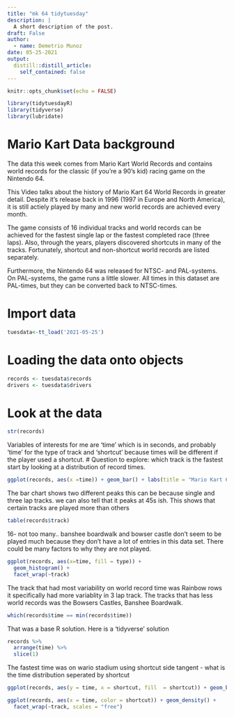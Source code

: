 ```yaml
---
title: "mk 64 tidytuesday"
description: |
  A short description of the post.
draft: False
author:
  - name: Demetrio Munoz
date: 05-25-2021
output:
  distill::distill_article:
    self_contained: false
---
```



```r
knitr::opts_chunk$set(echo = FALSE)
```


```r
library(tidytuesdayR)
library(tidyverse)
library(lubridate)
```
# Mario Kart Data background 
The data this week comes from Mario Kart World Records and contains world records for the classic (if you’re a 90’s kid) racing game on the Nintendo 64.

This Video talks about the history of Mario Kart 64 World Records in greater detail. Despite it’s release back in 1996 (1997 in Europe and North America), it is still actiely played by many and new world records are achieved every month.

The game consists of 16 individual tracks and world records can be achieved for the fastest single lap or the fastest completed race (three laps). Also, through the years, players discovered shortcuts in many of the tracks. Fortunately, shortcut and non-shortcut world records are listed separately.

Furthermore, the Nintendo 64 was released for NTSC- and PAL-systems. On PAL-systems, the game runs a little slower. All times in this dataset are PAL-times, but they can be converted back to NTSC-times.

# Import data
```r

tuesdata<-tt_load('2021-05-25')
```
# Loading the data onto objects
```r
records <- tuesdata$records
drivers <- tuesdata$drivers

```
# Look at the data 
```r
str(records)
```

 Variables of interests for me are 'time' which is in seconds, and probably 'time' for the type of track and 'shortcut' because times will be different if the player used a shortcut. 
# Question to explore: which track is the fastest
start by looking at a distribution of record times.

```r
ggplot(records, aes(x =time)) + geom_bar() + labs(title = "Mario Kart 64 world record", x = "Time in seconds", y = "times the record time was achieved")

```
 The bar chart shows two different peaks this can be because single and three lap tracks. we can also tell that it peaks at 45s ish. This shows that certain tracks are played more than others

```r
table(records$track)
```

  16- not too many.. banshee boardwalk and bowser castle don't seem to be played much because they don't have a lot of entries in this data set. There could be many factors to why they are not played.

```r
ggplot(records, aes(x=time, fill = type)) + 
  geom_histogram() + 
  facet_wrap(~track)
```
 The track that had most variability on world record time was Rainbow rows it specifically had more variablity in 3 lap track. The tracks that has less world records was the Bowsers Castles, Banshee Boardwalk.

```r
which(records$time == min(records$time)) 
```
That was a base R solution. Here is a 'tidyverse' solution

```r
records %>%
  arrange(time) %>%
  slice(1)
```

  The fastest time was on wario stadium using shortcut side tangent - what is the time distribution seperated by shortcut
  
```r
ggplot(records, aes(y = time, x = shortcut, fill  = shortcut)) + geom_boxplot() + facet_wrap(~track)
```

```r
ggplot(records, aes(x = time, color = shortcut)) + geom_density() + 
  facet_wrap(~track, scales = "free")

```